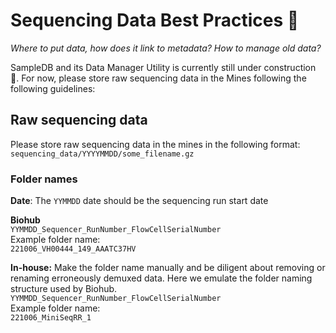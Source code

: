 # Sequencing Data Best Practices 📌

*Where to put data, how does it link to metadata? How to manage old data?* 

SampleDB and its Data Manager Utility is currently still under construction 🚧. 
For now, please store raw sequencing data in the Mines following the following guidelines: 

## Raw sequencing data 
Please store raw sequencing data in the mines in the following format: 
`sequencing_data/YYYYMMDD/some_filename.gz`

### Folder names 
**Date**: The `YYMMDD` date should be the sequencing run start date

**Biohub**<br />
`YYMMDD_Sequencer_RunNumber_FlowCellSerialNumber`<br />
Example folder name: <br />
`221006_VH00444_149_AAATC37HV`<br />

**In-house:** Make the folder name manually and be diligent about removing or renaming erroneously demuxed data. Here we emulate the folder naming structure used by Biohub.<br /> 
`YYMMDD_Sequencer_RunNumber_FlowCellSerialNumber`<br />
Example folder name:<br /> 
`221006_MiniSeqRR_1`<br />
